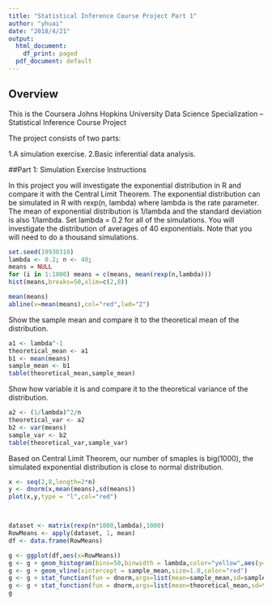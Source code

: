 ---
title: "Statistical Inference Course Project Part 1"
author: "yhuai"
date: "2018/4/21"
output:
  html_document:
    df_print: paged
  pdf_document: default
---
## Overview
This is the Coursera Johns Hopkins University Data Science Specialization -- Statistical Inference Course Project

The project consists of two parts:

1.A simulation exercise.
2.Basic inferential data analysis.

##Part 1: Simulation Exercise Instructions

In this project you will investigate the exponential distribution in R and compare it with the Central Limit Theorem. The exponential distribution can be simulated in R with rexp(n, lambda) where lambda is the rate parameter. The mean of exponential distribution is 1/lambda and the standard deviation is also 1/lambda. Set lambda = 0.2 for all of the simulations. You will investigate the distribution of averages of 40 exponentials. Note that you will need to do a thousand simulations.


```{r}
set.seed(19930319)
lambda <- 0.2; n <- 40;
means = NULL
for (i in 1:1000) means = c(means, mean(rexp(n,lambda)))
hist(means,breaks=50,xlim=c(2,8))

mean(means)
abline(v=mean(means),col="red",lwd="2")

```



Show the sample mean and compare it to the theoretical mean of the distribution.
```{r}
a1 <- lambda^-1
theoretical_mean <- a1
b1 <- mean(means)
sample_mean <- b1
table(theoretical_mean,sample_mean)

```



Show how variable it is and compare it to the theoretical variance of the distribution.
```{r}
a2 <- (1/lambda)^2/n
theoretical_var <- a2
b2 <- var(means)
sample_var <- b2
table(theoretical_var,sample_var)

```




Based on Central Limit Theorem, our number of smaples is big(1000), the simulated exponential distribution is close to normal distribution.
```{r}
x <- seq(2,8,length=2*n)
y <- dnorm(x,mean(means),sd(means))
plot(x,y,type = "l",col="red")



dataset <- matrix(rexp(n*1000,lambda),1000)
RowMeans <- apply(dataset, 1, mean)
df <- data.frame(RowMeans)

g <- ggplot(df,aes(x=RowMeans))
g <- g + geom_histogram(bins=50,binwidth = lambda,color="yellow",aes(y=..density..))
g <- g + geom_vline(xintercept = sample_mean,size=1.0,color="red")
g <- g + stat_function(fun = dnorm,args=list(mean=sample_mean,sd=sample_var),color="blue",size=1)
g <- g + stat_function(fun = dnorm,args=list(mean=theoretical_mean,sd=theoretical_var),color="pink",size=1)
g
```





